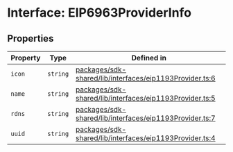 # Interface: EIP6963ProviderInfo

## Properties

| Property | Type     | Defined in                                                                                                                                                                                                     |
| -------- | -------- | -------------------------------------------------------------------------------------------------------------------------------------------------------------------------------------------------------------- |
| `icon`   | `string` | [packages/sdk-shared/lib/interfaces/eip1193Provider.ts:6](https://github.com/HappyChainDevs/happychain/blob/cf58ffaf96112a54bbefeea34e6c68ce7f561403/packages/sdk-shared/lib/interfaces/eip1193Provider.ts#L6) |
| `name`   | `string` | [packages/sdk-shared/lib/interfaces/eip1193Provider.ts:5](https://github.com/HappyChainDevs/happychain/blob/cf58ffaf96112a54bbefeea34e6c68ce7f561403/packages/sdk-shared/lib/interfaces/eip1193Provider.ts#L5) |
| `rdns`   | `string` | [packages/sdk-shared/lib/interfaces/eip1193Provider.ts:7](https://github.com/HappyChainDevs/happychain/blob/cf58ffaf96112a54bbefeea34e6c68ce7f561403/packages/sdk-shared/lib/interfaces/eip1193Provider.ts#L7) |
| `uuid`   | `string` | [packages/sdk-shared/lib/interfaces/eip1193Provider.ts:4](https://github.com/HappyChainDevs/happychain/blob/cf58ffaf96112a54bbefeea34e6c68ce7f561403/packages/sdk-shared/lib/interfaces/eip1193Provider.ts#L4) |

